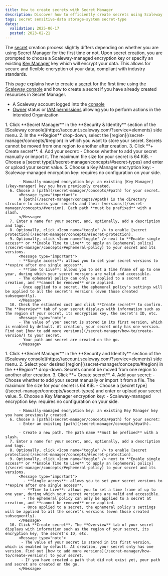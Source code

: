 ```yaml
---
title: How to create secrets with Secret Manager
description: Discover how to efficiently create secrets using Scaleway's Secret Manager. Follow these step-by-step instructions whether you are setting up your first secret or adding more to your existing resources.
tags: secret sensitive-data storage-system secret-type
dates:
  validation: 2025-06-17
  posted: 2023-02-21
---
```



The [secret](/secret-manager/concepts/#secret) creation process slightly differs depending on whether you are using Secret Manager for the first time or not. Upon secret creation, you are prompted to choose a Scaleway-managed encryption key or specify an existing [Key Manager](/key-manager) key which will encrypt your data. This allows for secure and flexible encryption of your data, compliant with industry standards.

This page explains how to create a [secret](/secret-manager/concepts/#secret) for the first time using the [Scaleway console](https://account.scaleway.com/?service=elements) and how to create a secret if you have already created resources in Secret Manager.

<Requirements />

- A Scaleway account logged into the [console](https://account.scaleway.com/?service=elements)
- [Owner](/iam/concepts/#owner) status or [IAM permissions](/iam/concepts/#permission) allowing you to perform actions in the intended Organization

<Tabs id="install">
  <TabsTab label="Create your first secret">
      1. Click **Secret Manager** in the **Security & Identity** section of the [Scaleway console](https://account.scaleway.com/?service=elements) side menu.
      2. In the **Region** drop-down, select the [region](/secret-manager/concepts/#region) in which you want to store your secret.
          <Message type="important">
          Secrets cannot be moved from one region to another after creation.
          </Message>
      3. Click **+ Create secret**.
      4. Add your secret:
          - Choose whether to add your secret manually or import it.
              <Message type="note">
              The maximum file size for your secret is 64 KiB.
              </Message>
          - Choose a [secret type](/secret-manager/concepts/#secret-types) and enter or upload your secret value.
      5. Choose a Key Manager encryption key:
          - Scaleway-managed encryption key: requires no configuration on your side.

          - Manually-managed encryption key: an existing [Key Manager](/key-manager) key you have previously created.
      6. Choose a [path](/secret-manager/concepts/#path) for your secret.
          <Message type="important">
          A [path](/secret-manager/concepts/#path) is the directory structure to access your secrets and their [versions](/secret-manager/concepts/#version). Each path **must be prefixed** with a slash.
          </Message>
      7. Enter a name for your secret, and, optionally, add a description and tags.
      8. Optionally, click <Icon name="toggle" /> to enable [secret protection](/secret-manager/concepts/#secret-protection).
      9. Optionally, click <Icon name="toggle" /> next to **Enable single access** or **Enable Time to Live** to apply an [ephemeral policy](/secret-manager/concepts/#ephemeral-policy) to your secret and its versions.
          <Message type="important">
          - **Single access**: allows you to set your secret versions to **expire after one single access**.
          - **Time to Live**: allows you to set a time frame of up to one year, during which your secret versions are valid and accessible.
          - The ephemeral policy can only be applied to a secret at creation, and **cannot be removed** once applied.
          - Once applied to a secret, the ephemeral policy's settings will be applied to all the secret's versions (even those created subsequently).
          </Message>
      10. Check the estimated cost and click **Create secret** to confirm. The **Overview** tab of your secret displays with information such as the region of your secret, its encryption key, the secret's ID, etc.
          <Message type="note">
          - The value of your secret is stored in its first version, which is enabled by default. At creation, your secret only has one version. Find out [how to add more versions](/secret-manager/how-to/create-version/) to your secret.
          - Your path and secret are created on the go.
          </Message>
  </TabsTab>
  <TabsTab label="Create more secrets">
      1. Click **Secret Manager** in the **Security and Identity** section of the [Scaleway console](https://account.scaleway.com/?service=elements) side menu.
      2. Select your desired [region](/secret-manager/concepts/#region) in the **Region** drop-down.
            <Message type="important">
            Secrets cannot be moved from one region to another after creation.
            </Message>
      3. Click **+ Create secret**.
      4. Add your secret:
          - Choose whether to add your secret manually or import it from a file.
            <Message type="note">
            The maximum file size for your secret is 64 KiB.
            </Message>
          - Choose a [secret type](/secret-manager/concepts/#secret-types) and enter or upload your secret value.
      5. Choose a Key Manager encryption key:
          - Scaleway-managed encryption key: requires no configuration on your side.

          - Manually-managed encryption key: an existing Key Manager key you have previously created.
      6. Choose a [path](/secret-manager/concepts/#path) for your secret:
          - Enter an existing [path](/secret-manager/concepts/#path).

          - Create a new path. The path name **must be prefixed** with a slash.
      7. Enter a name for your secret, and, optionally, add a description and tags.
      8. Optionally, click <Icon name="toggle" /> to enable [secret protection](/secret-manager/concepts/#secret-protection).
      9. Optionally, click <Icon name="toggle" /> next to **Enable single access** or **Enable Time to Live** to apply an [ephemeral policy](/secret-manager/concepts/#ephemeral-policy) to your secret and its versions.
          <Message type="important">
            - **Single access**: allows you to set your secret versions to **expire after one single access**.
            - **Time to Live**: allows you to set a time frame of up to one year, during which your secret versions are valid and accessible.
            - The ephemeral policy can only be applied to a secret at creation, and **cannot be removed** once applied.
            - Once applied to a secret, the ephemeral policy's settings will be applied to all the secret's versions (even those created subsequently).
          </Message>
      10. Click **Create secret**. The **Overview** tab of your secret displays with information such as the region of your secret, its encryption key, the secret's ID, etc.
          <Message type="note">
           - The value of your secret is stored in its first version, which is enabled by default. At creation, your secret only has one version. Find out [how to add more versions](/secret-manager/how-to/create-version/) to your secret.
           - If you have created a path that did not exist yet, your path and secret are created on the go.
          </Message>
  </TabsTab>
</Tabs>
